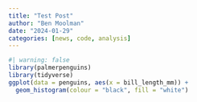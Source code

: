 ```yaml
---
title: "Test Post"
author: "Ben Moolman"
date: "2024-01-29"
categories: [news, code, analysis]
---
```


```r
#| warning: false
library(palmerpenguins)
library(tidyverse)
ggplot(data = penguins, aes(x = bill_length_mm)) + 
  geom_histogram(colour = "black", fill = "white")
```

